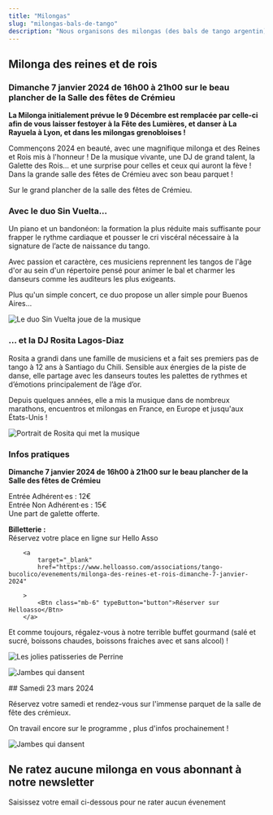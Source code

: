 ```yaml
---
title: "Milongas"
slug: "milongas-bals-de-tango"
description: "Nous organisons des milongas (des bals de tango argentin) dans les alentours de Crémieu. Avec de la bonne musique, une ambiance décontractée et de quoi grignoter pour danser !"
---
```



<Container>

## Milonga des reines et de rois

### Dimanche 7 janvier 2024 de 16h00 à 21h00 sur le beau plancher de la Salle des fêtes de Crémieu

**La Milonga initialement prévue le 9 Décembre est remplacée par celle-ci afin de vous laisser festoyer à la Fête des Lumières, et danser à La Rayuela à Lyon, et dans les milongas grenobloises !**

Commençons 2024 en beauté, avec une magnifique milonga et des Reines et Rois mis à l'honneur !
De la musique vivante, une DJ de grand talent, la Galette des Rois... et une surprise pour celles et ceux qui auront la fève !
Dans la grande salle des fêtes de Crémieu avec son beau parquet !

Sur le grand plancher de la salle des fêtes de Crémieu.

### Avec le duo Sin Vuelta...

Un piano et un bandonéon: la formation la plus réduite mais suffisante pour frapper le rythme cardiaque et pousser le cri viscéral nécessaire à la signature de l’acte de naissance du tango.

Avec passion et caractère, ces musiciens reprennent les tangos de l'âge d'or au sein d'un répertoire pensé pour animer le bal et charmer les danseurs comme les auditeurs les plus exigeants.

Plus qu'un simple concert, ce duo propose un aller simple pour Buenos Aires...

<Image
  src="/img/photos/milongas/sinvuleta.webp"
  width={700}
  height={450}
  format="webp"
  alt="Le duo Sin Vuelta joue de la musique"
  class="mb-8 mx-auto"
/>

### ... et la DJ Rosita Lagos-Diaz

Rosita a grandi dans une famille de musiciens et a fait ses premiers pas de tango à 12 ans à Santiago du Chili. Sensible aux énergies de la piste de danse, elle partage avec les danseurs toutes les palettes de rythmes et d’émotions principalement de l’âge d’or.

Depuis quelques années, elle a mis la musique dans de nombreux marathons, encuentros et milongas en France, en Europe et jusqu'aux États-Unis !

<Image
  src="/img/photos/djs/rosita.jpg"
  width={700}
  height={450}
  format="webp"
  alt="Portrait de Rosita qui met la musique"
  class="mb-8 mx-auto"
/>

### Infos pratiques

**Dimanche 7 janvier 2024 de 16h00 à 21h00 sur le beau plancher de la Salle des fêtes de Crémieu**

Entrée Adhérent·es : 12€  
Entrée Non Adhérent·es : 15€  
Une part de galette offerte.

**Billetterie :**  
Réservez votre place en ligne sur Hello Asso

        <a
            target="_blank"
            href="https://www.helloasso.com/associations/tango-bucolico/evenements/milonga-des-reines-et-rois-dimanche-7-janvier-2024"

        >
            <Btn class="mb-6" typeButton="button">Réserver sur Helloasso</Btn>
        </a>

Et comme toujours, régalez-vous à notre terrible buffet gourmand (salé et sucré, boissons chaudes, boissons fraiches avec et sans alcool) !

<Image
  src="/img/photos/milongas/patisseries.webp"
  width={450}
  height={700}
  format="webp"
  alt="Les jolies patisseries de Perrine"
  class="mb-8 mx-auto"
/>

<TextWithImage order="imageText">

<Image
  slot="content2"
  src="/img/photos/yep.jpg"
  width={800}
  height={500}
  format="webp"
  alt="Jambes qui dansent"
/>

<section slot='content1'>
## Samedi 23 mars 2024

Réservez votre samedi et rendez-vous sur l'immense parquet de la salle de fête des crémieux.

On travail encore sur le programme , plus d'infos prochainement !

</section>
</TextWithImage>

<TextWithImage order="imageText">

<Image
  slot="content2"
  src="/img/photos/newsletter.jpg"
  width={800}
  height={500}
  format="webp"
  alt="Jambes qui dansent"
/>

<section slot='content1'>
<h2>Ne ratez aucune milonga en vous abonnant à notre newsletter</h2>

<p>Saisissez votre email ci-dessous pour ne rater aucun évenement</p>
<div class="ml-embedded form-container text-dark" data-form="eVDGbP" />

</section>
</TextWithImage>

</Container>
